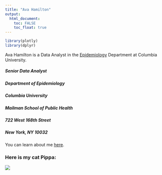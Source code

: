 ```yaml
---
title: "Ava Hamilton"
output: 
  html_document:
    toc: FALSE
    toc_float: true
---
```



```r
library(plotly)
library(dplyr)


```

Ava Hamilton is a Data Analyst in the [Epidemiology](https://www.mailman.columbia.edu/academics/departments/epidemiology) Department at Columbia University.


####
####

##### Senior Data Analyst
##### Department of Epidemiology
##### Columbia University
##### Mailman School of Public Health
##### 722 West 168th Street
##### New York, NY 10032
 

####
####
####
####


You can learn about me [here](CV.html).

####
####

### Here is my cat Pippa:

![](pippa_and_maya.jpg)


